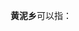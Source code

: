 '''黄泥乡'''可以指：
{{PRC admin/disambig|43/10/23/208/000|51/09/21/206/000|52/05/21/219/000}}
{{disambig|cat=三字中国乡名消歧义}}